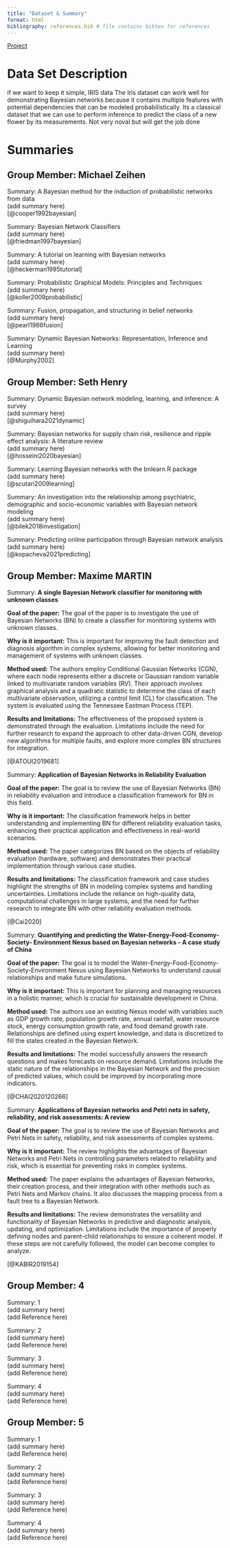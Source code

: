 ```yaml
---
title: "Dataset & Summary"
format: html
bibliography: references.bib # file contains bibtex for references
---
```


[Project](index.html) <br>

# Data Set Description

if we want to keep it simple, IRIS data The Iris dataset can work well for demonstrating Bayesian networks because it contains multiple features with potential dependencies that can be modeled probabilistically. Its a classical dataset that we can use to perform inference to predict the class of a new flower by its measurements. Not very noval but will get the job done

# Summaries

## Group Member: Michael Zeihen<br>

Summary: A Bayesian method for the induction of probabilistic networks from data<br>
(add summary here) <br>
 [@cooper1992bayesian]<br>

Summary: Bayesian Network Classifiers<br>
 (add summary here) <br>
 [@friedman1997bayesian]<br>

Summary: A tutorial on learning with Bayesian networks<br>
 (add summary here) <br>
  [@heckerman1995tutorial]<br>

Summary: Probabilistic Graphical Models: Principles and Techniques<br>
 (add summary here) <br>
  [@koller2009probabilistic]<br>

Summary: Fusion, propagation, and structuring in belief networks <br>
 (add summary here) <br>
  [@pearl1986fusion]<br>

Summary: Dynamic Bayesian Networks: Representation, Inference and Learning<br>
 (add summary here) <br>
  [@Murphy2002]<br>

## Group Member: Seth Henry <br>

Summary: Dynamic Bayesian network modeling, learning, and inference: A survey<br>
 (add summary here) <br>
  [@shiguihara2021dynamic] <br>

Summary: Bayesian networks for supply chain risk, resilience and ripple effect analysis: A literature review<br>
 (add summary here) <br>
  [@hosseini2020bayesian] <br>

Summary: Learning Bayesian networks with the bnlearn R package<br>
 (add summary here) <br>
 [@scutari2009learning] <br>

Summary: An investigation into the relationship among psychiatric, demographic and socio-economic variables with Bayesian network modeling<br>
 (add summary here) <br>
  [@bilek2018investigation] <br>

Summary: Predicting online participation through Bayesian network analysis<br>
 (add summary here) <br>
  [@kopacheva2021predicting] <br>

## Group Member: Maxime MARTIN <br>

Summary: **A single Bayesian Network classifier for monitoring with unknown classes**<br>

**Goal of the paper:** The goal of the paper is to investigate the use of Bayesian Networks (BN) to create a classifier for monitoring systems with unknown classes.

**Why is it important:** This is important for improving the fault detection and diagnosis algorithm in complex systems, allowing for better monitoring and management of systems with unknown classes.

**Method used:** The authors employ Conditional Gaussian Networks (CGN), where each node represents either a discrete or Gaussian random variable linked to multivariate random variables (RV). Their approach involves graphical analysis and a quadratic statistic to determine the class of each multivariate observation, utilizing a control limit (CL) for classification. The system is evaluated using the Tennessee Eastman Process (TEP).

**Results and limitations:** The effectiveness of the proposed system is demonstrated through the evaluation. Limitations include the need for further research to expand the approach to other data-driven CGN, develop new algorithms for multiple faults, and explore more complex BN structures for integration. <br>

[@ATOUI2019681] <br>

Summary: **Application of Bayesian Networks in Reliability Evaluation**<br>

**Goal of the paper:** The goal is to review the use of Bayesian Networks (BN) in reliability evaluation and introduce a classification framework for BN in this field.

**Why is it important:** The classification framework helps in better understanding and implementing BN for different reliability evaluation tasks, enhancing their practical application and effectiveness in real-world scenarios.

**Method used:** The paper categorizes BN based on the objects of reliability evaluation (hardware, software) and demonstrates their practical implementation through various case studies.

**Results and limitations:** The classification framework and case studies highlight the strengths of BN in modeling complex systems and handling uncertainties. Limitations include the reliance on high-quality data, computational challenges in large systems, and the need for further research to integrate BN with other reliability evaluation methods. <br>

[@Cai2020] <br>

Summary: **Quantifying and predicting the Water-Energy-Food-Economy-Society- Environment Nexus based on Bayesian networks - A case study of China**<br>

**Goal of the paper:** The goal is to model the Water-Energy-Food-Economy-Society-Environment Nexus using Bayesian Networks to understand causal relationships and make future simulations.

**Why is it important:** This is important for planning and managing resources in a holistic manner, which is crucial for sustainable development in China.

**Method used:** The authors use an existing Nexus model with variables such as GDP growth rate, population growth rate, annual rainfall, water resource stock, energy consumption growth rate, and food demand growth rate. Relationships are defined using expert knowledge, and data is discretized to fill the states created in the Bayesian Network.

**Results and limitations:** The model successfully answers the research questions and makes forecasts on resource demand. Limitations include the static nature of the relationships in the Bayesian Network and the precision of predicted values, which could be improved by incorporating more indicators. <br>

[@CHAI2020120266] <br>

Summary: **Applications of Bayesian networks and Petri nets in safety, reliability, and risk assessments: A review**<br>

**Goal of the paper:** The goal is to review the use of Bayesian Networks and Petri Nets in safety, reliability, and risk assessments of complex systems.

**Why is it important:** The review highlights the advantages of Bayesian Networks and Petri Nets in controlling parameters related to reliability and risk, which is essential for preventing risks in complex systems.

**Method used:** The paper explains the advantages of Bayesian Networks, their creation process, and their integration with other methods such as Petri Nets and Markov chains. It also discusses the mapping process from a fault tree to a Bayesian Network.

**Results and limitations:** The review demonstrates the versatility and functionality of Bayesian Networks in predictive and diagnostic analysis, updating, and optimization. Limitations include the importance of properly defining nodes and parent-child relationships to ensure a coherent model. If these steps are not carefully followed, the model can become complex to analyze. <br>

[@KABIR2019154] <br>

## Group Member: 4 <br>

Summary: 1<br> (add summary here) <br> (add Reference here) <br>

Summary: 2<br> (add summary here) <br> (add Reference here) <br>

Summary: 3<br> (add summary here) <br> (add Reference here) <br>

Summary: 4<br> (add summary here) <br> (add Reference here) <br>

## Group Member: 5 <br>

Summary: 1<br> (add summary here) <br> (add Reference here) <br>

Summary: 2<br> (add summary here) <br> (add Reference here) <br>

Summary: 3<br> (add summary here) <br> (add Reference here) <br>

Summary: 4<br> (add summary here) <br> (add Reference here) <br>
